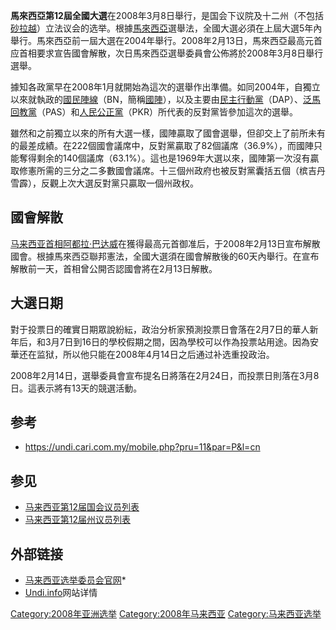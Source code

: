 {{Expand|time=2008-7-30}}

{{Infobox Election
| election_name      = 2008年马来西亚大选
| country            = 马来西亚
| type               = 国会
| ongoing            = no
| previous_election  = 2004年马来西亚大选
| previous_year      = 2004年
| next_election      = 2013年马来西亚大选
| next_year          = 2013年
| seats_for_election = [[马来西亚国会|马来西亚国会]][[马来西亚下议院|下议院]]222席
| majority_seats     = 112席
| turnout            = 
| election_date      = 2008年3月8日

<!-- 国阵 -->
| image1           = [[File:Abdullah_Badawi_2004.jpg|150x150px]]
| leader1          = [[阿都拉·巴达威|阿都拉·巴达威]] 
| leader_since1    = 2003年10月31日
| alliance1        = [[國民陣線|國民陣線]]
| party1           = [[馬來民族統一機構|巫统]]
| colour1          = 0b09ae
| leaders_seat1    = {{pc|甲抛峇底}}
| last_election1   = 198席
| seats_before1    = 198席
| seats1           = '''140席'''
| seat_change1     = {{decrease}}'''58席'''
| popular_vote1    = 4,082,411
| percentage1      = 51.39%
| swing1           = {{decrease}}'''12.51%'''

<!-- 人民聯盟 -->
| image2           = [[File:Wan_Azizah.jpg|150x150px]]
| leader2          = [[旺阿兹莎|旺阿兹莎]]
| leader_since2    = 1999年4月4日
| alliance2        = [[人民联盟_(马来西亚)|人民聯盟]]
| party2           = [[人民公正黨|人民公正黨]]
| colour2          = f15922
| leaders_seat2    = {{pc|峇东埔}}
| last_election2   = 21席
| seats_before2    = 20席
| seats2           = 82席
| seat_change2     = {{increase}}62席
| popular_vote2    = 3,796,464
| percentage2      = 47.79%
| swing2           = {{increase}}13.79%

<!-- 结果 -->
| title            = [[马来西亚首相|首相]]
| posttitle        = 新任[[马来西亚首相|首相]]
| before_election  = [[阿都拉·巴达威|阿都拉·巴达威]]
| before_party     = [[国民阵线|国民阵线]]
| before_colour    = 0b09ae
| after_election   = [[阿都拉·巴达威|阿都拉·巴达威]]
| after_party      = [[国民阵线|国民阵线]]
| after_colour     = 0b09ae
}}

'''馬來西亞第12屆全國大選'''在2008年3月8日舉行，是国会下议院及十二州（不包括[[砂拉越|砂拉越]]）立法议会的选举。根據[[馬來西亞|馬來西亞]]選舉法，全國大選必須在上屆大選5年內舉行。馬來西亞前一屆大選在2004年舉行。2008年2月13日，馬來西亞最高元首应首相要求宣告國會解散，次日馬來西亞選舉委員會公佈將於2008年3月8日舉行選舉。

據知各政黨早在2008年1月就開始為這次的選舉作出準備。如同2004年，自獨立以來就執政的[[國民陣線|國民陣線]]（BN，簡稱[[國陣|國陣]]），以及主要由[[民主行动党_(马来西亚)|民主行動黨]]（DAP）、[[泛馬回教黨|泛馬回教黨]]（PAS）和[[人民公正黨|人民公正黨]]（PKR）所代表的反對黨皆參加這次的選舉。

雖然和之前獨立以來的所有大選一樣，國陣贏取了國會選舉，但卻交上了前所未有的最差成績。在222個國會議席中，反對黨贏取了82個議席（36.9%），而國陣只能奪得剩余的140個議席（63.1%）。這也是1969年大選以來，國陣第一次沒有贏取修憲所需的三分之二多數國會議席。十三個州政府也被反對黨囊括五個（槟吉丹雪霹），反觀上次大選反對黨只贏取一個州政权。

== 國會解散 ==
[[马来西亚首相|马来西亚首相]][[阿都拉·巴达威|阿都拉·巴达威]]在獲得最高元首御准后，于2008年2月13日宣布解散國會。根據馬來西亞聯邦憲法，全國大選須在國會解散後的60天內舉行。在宣布解散前一天，首相曾公開否認國會將在2月13日解散。

== 大選日期 ==
對于投票日的確實日期眾說紛紜，政治分析家預測投票日會落在2月7日的華人新年后，和3月7日到16日的學校假期之間，因為學校可以作為投票站用途。因為安華还在监狱，所以他只能在2008年4月14日之后通过补选重投政治。

2008年2月14日，選舉委員會宣布提名日將落在2月24日，而投票日則落在3月8日。這表示將有13天的競選活動。

== 参考 ==
*https://undi.cari.com.my/mobile.php?pru=11&par=P&l=cn{{Wayback|url=https://undi.cari.com.my/mobile.php?pru=11&par=P&l=cn |date=20180707004324 }}
{{reflist}}

== 参见 ==
*[[马来西亚第12届国会议员列表|马来西亚第12届国会议员列表]]
*[[马来西亚第12届州议员列表|马来西亚第12届州议员列表]]

== 外部链接 ==
{{wikinews|Malaysian Prime Minister dissolves Parliament, makes way for elections}}
{{wikinews|Malaysian general election 2008 update}}

* [http://spr.gov.my/ 马来西亚选举委员会官网]*{{Wayback|url=http://spr.gov.my/ |date=20080308233205 }}
* [http://www.undi.info/ Undi.info]{{Wayback|url=http://www.undi.info/ |date=20201201233203 }}网站详情

{{马来西亚大选}}
[[Category:2008年亚洲选举|Category:2008年亚洲选举]]
[[Category:2008年马来西亚|Category:2008年马来西亚]]
[[Category:马来西亚选举|Category:马来西亚选举]]